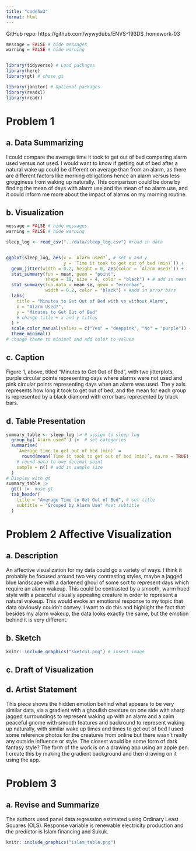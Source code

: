```yaml
---
title: "codehw3"
format: html
---
```


GitHub repo: https://github.com/wywydubs/ENVS-193DS_homework-03

```r
message = FALSE # hide messages
warning = FALSE # hide warning


library(tidyverse) # Load packages
library(here)
library(gt) # chose gt

library(janitor) # Optional packages
library(readxl)
library(readr)
```



# Problem 1 

## a. Data Summarizing

I could compare the average time it took to get out of bed comparing alarm used
versus not used. I would want to know if getting out of bed after a natural 
wake up could be different on average than from an alarm, as there are different
factors like morning obligations hence an alarm versus less grogginess from 
waking up naturally. This comparison could be done by finding the mean of days
with alarm use and the mean of no alarm use, and it could inform me more about
the impact of alarms on my morning routine. 

## b. Visualization

```r
message = FALSE # hide messages
warning = FALSE # hide warning

sleep_log <- read_csv("../data/sleep_log.csv") #read in data


ggplot(sleep_log, aes(x = `Alarm used?`, # set x and y
                      y = `Time it took to get out of bed (min)`)) +
  geom_jitter(width = 0.2, height = 0, aes(color = `Alarm used?`)) +
  stat_summary(fun = mean, geom = "point", 
               shape = 18, size = 4, color = "black") + # add in mean
  stat_summary(fun.data = mean_se, geom = "errorbar", 
               width = 0.2, color = "black") + #add in error bars
  labs(
    title = "Minutes to Get Out of Bed with vs without Alarm", 
    x = "Alarm Used?",
    y = "Minutes to Get Out of Bed"
    # change title + x and y titles
  ) +
  scale_color_manual(values = c("Yes" = "deeppink", "No" = "purple")) +
  theme_minimal()
# change theme to minimal and add color to values

```

## c. Caption

Figure 1, above, titled "Minutes to Get Out of Bed", with two jitterplots,
purple circular points representing days where alarms were not used and pink 
circular points representing days when an alarm was used. The y axis represents
how long it took to get out of bed, and the mean for each group is represented
by a black diamond with error bars represented by black bars. 


## d. Table Presentation

```r
summary_table <- sleep_log |> # assign to sleep log
  group_by(`Alarm used?`) |>  # set categories
  summarise(
    `Average time to get out of bed (min)` = 
      round(mean(`Time it took to get out of bed (min)`, na.rm = TRUE), 1), 
    # round data to one decimal point
    sample = n() # add in sample size
  )
# Display with gt
summary_table |> 
  gt() |>  #use gt
  tab_header(
    title = "Average Time to Get Out of Bed", # set title
    subtitle = "Grouped by Alarm Use" #set subtitle
  )
```


# Problem 2 Affective Visualization

## a. Description

An affective visualization for my data could go a variety of ways. I think it 
probably be focused around two very contrasting styles, maybe a jagged blue
landscape with a darkened ghoul of some sort to represent days which require an 
alarm wakeup. This could be contrasted by a smooth, warm hued style with a
peaceful visually appealing creature in order to represent a natural wakeup. 
This would evoke an emotional response to my topic that data obviously couldn't 
convey. I want to do this and highlight the fact that besides my alarm wakeup,
the data looks exactly the same, but the emotion behind it is very different.


## b. Sketch

```r
knitr::include_graphics("sketch1.png") # insert image
```



## c. Draft of Visualization




## d. Artist Statement



This piece shows the hidden emotion behind what appears to be very similar data, 
via a gradient with a ghoulish creature on one side with sharp jagged 
surroundings to represent waking up with an alarm and a calm peaceful gnome with 
smooth features and backround to represent waking up naturally, with similar wake 
up times and times to get out of bed I used some  reference photos for the 
creatures from online but there wasn't really any outside influence or style. 
The closest would be some form of dark fantasy style? The form of the work is 
on a drawing app using an apple pen. I create this by making the gradient 
background and then drawing on it using the app. 


# Problem 3


## a. Revise and Summarize

The authors used panel data regression estimated using Ordinary Least Squares 
(OLS). Response variable is renewable electricity production and the predictor 
is Islam financing and Sukuk. 

```r
knitr::include_graphics("islam_table.png")
```



